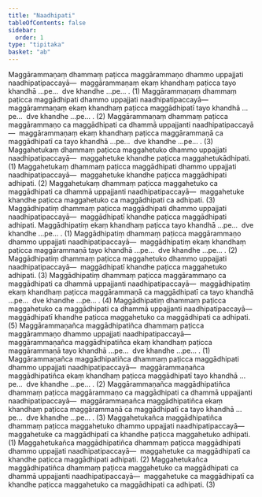 ```yaml
---
title: "Naadhipati"
tableOfContents: false
sidebar:
  order: 1
type: "tipitaka"
basket: "ab"
---
```



<DynamicBreadcrumb />

<Division number="9">

<Paragraph number="2451">
Maggārammaṇaṃ dhammaṃ paṭicca maggārammaṇo dhammo uppajjati naadhipatipaccayā—  maggārammaṇaṃ ekaṃ khandhaṃ paṭicca tayo khandhā …pe…  dve khandhe …pe… . (1)
</Paragraph>

<Paragraph number="2452">
Maggārammaṇaṃ dhammaṃ paṭicca maggādhipati dhammo uppajjati naadhipatipaccayā—  maggārammaṇaṃ ekaṃ khandhaṃ paṭicca maggādhipatī tayo khandhā …pe…  dve khandhe …pe… . (2)
</Paragraph>

<Paragraph number="2453">
Maggārammaṇaṃ dhammaṃ paṭicca maggārammaṇo ca maggādhipati ca dhammā uppajjanti naadhipatipaccayā—  maggārammaṇaṃ ekaṃ khandhaṃ paṭicca maggārammaṇā ca maggādhipatī ca tayo khandhā …pe…  dve khandhe …pe… . (3)
</Paragraph>

</Division>
<Division number="10">

<Paragraph number="2454">
Maggahetukaṃ dhammaṃ paṭicca maggahetuko dhammo uppajjati naadhipatipaccayā—  maggahetuke khandhe paṭicca maggahetukādhipati. (1)
</Paragraph>

<Paragraph number="2455">
Maggahetukaṃ dhammaṃ paṭicca maggādhipati dhammo uppajjati naadhipatipaccayā—  maggahetuke khandhe paṭicca maggādhipati adhipati. (2)
</Paragraph>

<Paragraph number="2456">
Maggahetukaṃ dhammaṃ paṭicca maggahetuko ca maggādhipati ca dhammā uppajjanti naadhipatipaccayā—  maggahetuke khandhe paṭicca maggahetuko ca maggādhipati ca adhipati. (3)
</Paragraph>

</Division>
<Division number="11">

<Paragraph number="2457">
Maggādhipatiṃ dhammaṃ paṭicca maggādhipati dhammo uppajjati naadhipatipaccayā—  maggādhipatī khandhe paṭicca maggādhipati adhipati. Maggādhipatiṃ ekaṃ khandhaṃ paṭicca tayo khandhā …pe…  dve khandhe …pe… . (1)
</Paragraph>

<Paragraph number="2458">
Maggādhipatiṃ dhammaṃ paṭicca maggārammaṇo dhammo uppajjati naadhipatipaccayā—  maggādhipatiṃ ekaṃ khandhaṃ paṭicca maggārammaṇā tayo khandhā …pe…  dve khandhe …pe… . (2)
</Paragraph>

<Paragraph number="2459">
Maggādhipatiṃ dhammaṃ paṭicca maggahetuko dhammo uppajjati naadhipatipaccayā—  maggādhipatī khandhe paṭicca maggahetuko adhipati. (3)
</Paragraph>

<Paragraph number="2460">
Maggādhipatiṃ dhammaṃ paṭicca maggārammaṇo ca maggādhipati ca dhammā uppajjanti naadhipatipaccayā—  maggādhipatiṃ ekaṃ khandhaṃ paṭicca maggārammaṇā ca maggādhipatī ca tayo khandhā …pe…  dve khandhe …pe… . (4)
</Paragraph>

<Paragraph number="2461">
Maggādhipatiṃ dhammaṃ paṭicca maggahetuko ca maggādhipati ca dhammā uppajjanti naadhipatipaccayā—  maggādhipatī khandhe paṭicca maggahetuko ca maggādhipati ca adhipati. (5)
</Paragraph>

</Division>
<Division number="12">

<Paragraph number="2462">
Maggārammaṇañca maggādhipatiñca dhammaṃ paṭicca maggārammaṇo dhammo uppajjati naadhipatipaccayā—  maggārammaṇañca maggādhipatiñca ekaṃ khandhaṃ paṭicca maggārammaṇā tayo khandhā …pe…  dve khandhe …pe… . (1)
</Paragraph>

<Paragraph number="2463">
Maggārammaṇañca maggādhipatiñca dhammaṃ paṭicca maggādhipati dhammo uppajjati naadhipatipaccayā—  maggārammaṇañca maggādhipatiñca ekaṃ khandhaṃ paṭicca maggādhipatī tayo khandhā …pe…  dve khandhe …pe… . (2)
</Paragraph>

<Paragraph number="2464">
Maggārammaṇañca maggādhipatiñca dhammaṃ paṭicca maggārammaṇo ca maggādhipati ca dhammā uppajjanti naadhipatipaccayā—  maggārammaṇañca maggādhipatiñca ekaṃ khandhaṃ paṭicca maggārammaṇā ca maggādhipatī ca tayo khandhā …pe…  dve khandhe …pe… . (3)
</Paragraph>

</Division>
<Division number="13">

<Paragraph number="2465">
Maggahetukañca maggādhipatiñca dhammaṃ paṭicca maggahetuko dhammo uppajjati naadhipatipaccayā—  maggahetuke ca maggādhipatī ca khandhe paṭicca maggahetuko adhipati. (1)
</Paragraph>

<Paragraph number="2466">
Maggahetukañca maggādhipatiñca dhammaṃ paṭicca maggādhipati dhammo uppajjati naadhipatipaccayā—  maggahetuke ca maggādhipatī ca khandhe paṭicca maggādhipati adhipati. (2)
</Paragraph>

<Paragraph number="2467">
Maggahetukañca maggādhipatiñca dhammaṃ paṭicca maggahetuko ca maggādhipati ca dhammā uppajjanti naadhipatipaccayā—  maggahetuke ca maggādhipatī ca khandhe paṭicca maggahetuko ca maggādhipati ca adhipati. (3)
</Paragraph>
</Division>